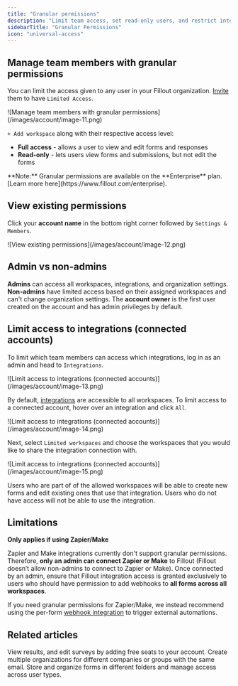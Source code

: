 ```yaml
---
title: "Granular permissions"
description: "Limit team access, set read-only users, and restrict integration accounts with granular permissions—available on the Enterprise plan."
sidebarTitle: "Granular Permissions"
icon: "universal-access"
---
```


## Manage team members with granular permissions

You can limit the access given to any user in your Fillout organization. [Invite](/invite-collaborators) them to have `Limited Access`.

<Frame style={{ width: '480px' , height: '326px' }}>
  ![Manage team members with granular permissions](/images/account/image-11.png)
</Frame>

`+ Add workspace` along with their respective access level:

- **Full access** - allows a user to view and edit forms and responses
- **Read-only** - lets users view forms and submissions, but not edit the forms

<Note>
  **Note:** Granular permissions are available on the **Enterprise** plan. [Learn more here](https://www.fillout.com/enterprise).
</Note>

## View existing permissions

Click your **account name** in the bottom right corner followed by `Settings & Members`.

<Frame style={{ width: '624px' , height: '307px' }}>
  ![View existing permissions](/images/account/image-12.png)
</Frame>

## Admin vs non-admins

**Admins** can access all workspaces, integrations, and organization settings. **Non-admins** have limited access based on their assigned workspaces and can't change organization settings. The **account owner** is the first user created on the account and has admin privileges by default.

## Limit access to integrations (connected accounts)

To limit which team members can access which integrations, log in as an admin and head to `Integrations`.

<Frame style={{ width: '240px' , height: '342px' }}>
  ![Limit access to integrations (connected accounts)](/images/account/image-13.png)
</Frame>

By default, [integrations](/integrations) are accessible to all workspaces. To limit access to a connected account, hover over an integration and click `All`.

<Frame>
  ![Limit access to integrations (connected accounts)](/images/account/image-14.png)
</Frame>

Next, select `Limited workspaces` and choose the workspaces that you would like to share the integration connection with.

<Frame style={{ width: '480px' , height: '283px' }}>
  ![Limit access to integrations (connected accounts)](/images/account/image-15.png)
</Frame>

Users who are part of of the allowed workspaces will be able to create new forms and edit existing ones that use that integration. Users who do not have access will not be able to use the integration.

## Limitations

**Only applies if using Zapier/Make**

Zapier and Make integrations currently don't support granular permissions. Therefore, **only an admin can connect Zapier or Make** to Fillout (Fillout doesn’t allow non-admins to connect to Zapier or Make). Once connected by an admin, ensure that Fillout integration access is granted exclusively to users who should have permission to add webhooks to **all forms across all workspaces**.

If you need granular permissions for Zapier/Make, we instead recommend using the per-form [webhook integration](/webhook) to trigger external automations.

## Related articles

<CardGroup cols={3}>
  <Card title="Invite team members to your forms" icon="user-plus" iconType="regular" color="#FFC738" href="/invite-collaborators">
    View results, and edit surveys by adding free seats to your account.
  </Card>
  <Card title="Organizations" icon="building" iconType="regular" color="#FFC738" href="/organizations">
    Create multiple organizations for different companies or groups with the same email.
  </Card>
  <Card title="Workspaces" icon="folders" iconType="regular" color="#FFC738" href="/workspaces">
    Store and organize forms in different folders and manage access across user types.
  </Card>
</CardGroup>
